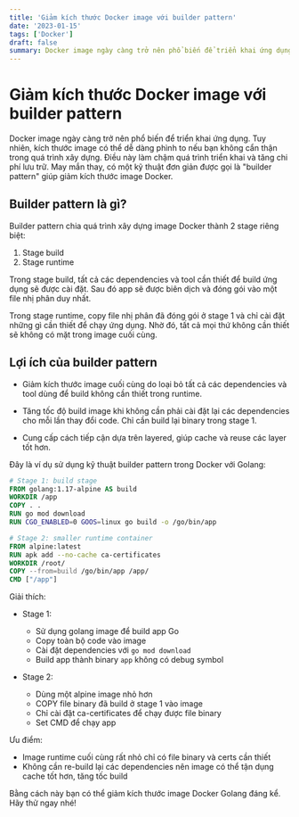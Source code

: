 ```yaml
---
title: 'Giảm kích thước Docker image với builder pattern'
date: '2023-01-15'
tags: ['Docker']
draft: false
summary: Docker image ngày càng trở nên phổ biến để triển khai ứng dụng. Tuy nhiên, kích thước image có thể dễ dàng phình to nếu bạn không cẩn thận trong quá trình xây dựng. Điều này làm chậm quá trình triển khai và tăng chi phí lưu trữ. May mắn thay, có một kỹ thuật đơn giản được gọi là "builder pattern" giúp giảm kích thước image Docker. 
---
```



# Giảm kích thước Docker image với builder pattern

Docker image ngày càng trở nên phổ biến để triển khai ứng dụng. Tuy nhiên, kích thước image có thể dễ dàng phình to nếu bạn không cẩn thận trong quá trình xây dựng. Điều này làm chậm quá trình triển khai và tăng chi phí lưu trữ. May mắn thay, có một kỹ thuật đơn giản được gọi là "builder pattern" giúp giảm kích thước image Docker. 

## Builder pattern là gì?

Builder pattern chia quá trình xây dựng image Docker thành 2 stage riêng biệt:

1. Stage build
2. Stage runtime

Trong stage build, tất cả các dependencies và tool cần thiết để build ứng dụng sẽ được cài đặt. Sau đó app sẽ được biên dịch và đóng gói vào một file nhị phân duy nhất.

Trong stage runtime, copy file nhị phân đã đóng gói ở stage 1 và chỉ cài đặt những gì cần thiết để chạy ứng dụng. Nhờ đó, tất cả mọi thứ không cần thiết sẽ không có mặt trong image cuối cùng.

## Lợi ích của builder pattern

- Giảm kích thước image cuối cùng do loại bỏ tất cả các dependencies và tool dùng để build không cần thiết trong runtime.

- Tăng tốc độ build image khi không cần phải cài đặt lại các dependencies cho mỗi lần thay đổi code. Chỉ cần build lại binary trong stage 1. 

- Cung cấp cách tiếp cận dựa trên layered, giúp cache và reuse các layer tốt hơn.

 Đây là ví dụ sử dụng kỹ thuật builder pattern trong Docker với Golang:

```dockerfile
# Stage 1: build stage
FROM golang:1.17-alpine AS build
WORKDIR /app
COPY . .
RUN go mod download
RUN CGO_ENABLED=0 GOOS=linux go build -o /go/bin/app

# Stage 2: smaller runtime container 
FROM alpine:latest  
RUN apk add --no-cache ca-certificates
WORKDIR /root/
COPY --from=build /go/bin/app /app/
CMD ["/app"]  
```

Giải thích:

- Stage 1: 
    - Sử dụng golang image để build app Go
    - Copy toàn bộ code vào image
    - Cài đặt dependencies với `go mod download` 
    - Build app thành binary `app` không có debug symbol

- Stage 2:
    - Dùng một alpine image nhỏ hơn 
    - COPY file binary đã build ở stage 1 vào image
    - Chỉ cài đặt ca-certificates để chạy được file binary
    - Set CMD để chạy app 

Ưu điểm:

- Image runtime cuối cùng rất nhỏ chỉ có file binary và certs cần thiết
- Không cần re-build lại các dependencies nên image có thể tận dụng cache tốt hơn, tăng tốc build

Bằng cách này bạn có thể giảm kích thước image Docker Golang đáng kể. Hãy thử ngay nhé!